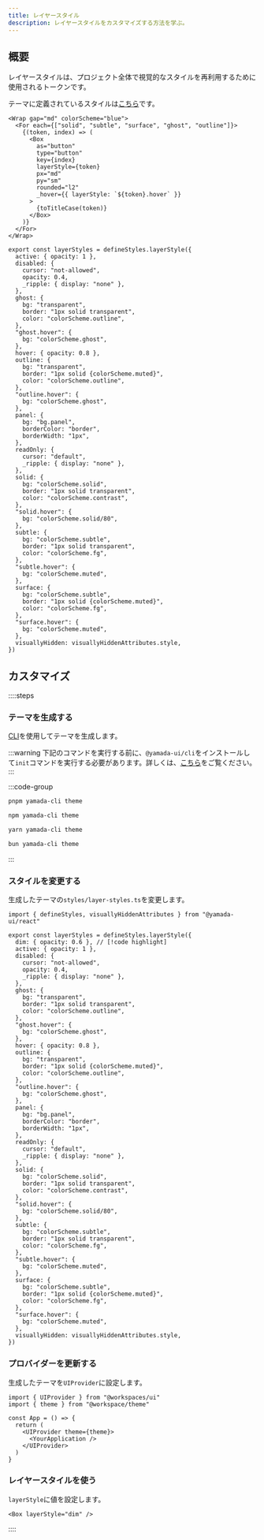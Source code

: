 ```yaml
---
title: レイヤースタイル
description: レイヤースタイルをカスタマイズする方法を学ぶ。
---
```


## 概要

レイヤースタイルは、プロジェクト全体で視覚的なスタイルを再利用するために使用されるトークンです。

テーマに定義されているスタイルは[こちら](https://github.com/yamada-ui/yamada-ui/blob/main/packages/react/src/theme/styles/layer-styles.ts)です。

```tsx preview
<Wrap gap="md" colorScheme="blue">
  <For each={["solid", "subtle", "surface", "ghost", "outline"]}>
    {(token, index) => (
      <Box
        as="button"
        type="button"
        key={index}
        layerStyle={token}
        px="md"
        py="sm"
        rounded="l2"
        _hover={{ layerStyle: `${token}.hover` }}
      >
        {toTitleCase(token)}
      </Box>
    )}
  </For>
</Wrap>
```

```tsx
export const layerStyles = defineStyles.layerStyle({
  active: { opacity: 1 },
  disabled: {
    cursor: "not-allowed",
    opacity: 0.4,
    _ripple: { display: "none" },
  },
  ghost: {
    bg: "transparent",
    border: "1px solid transparent",
    color: "colorScheme.outline",
  },
  "ghost.hover": {
    bg: "colorScheme.ghost",
  },
  hover: { opacity: 0.8 },
  outline: {
    bg: "transparent",
    border: "1px solid {colorScheme.muted}",
    color: "colorScheme.outline",
  },
  "outline.hover": {
    bg: "colorScheme.ghost",
  },
  panel: {
    bg: "bg.panel",
    borderColor: "border",
    borderWidth: "1px",
  },
  readOnly: {
    cursor: "default",
    _ripple: { display: "none" },
  },
  solid: {
    bg: "colorScheme.solid",
    border: "1px solid transparent",
    color: "colorScheme.contrast",
  },
  "solid.hover": {
    bg: "colorScheme.solid/80",
  },
  subtle: {
    bg: "colorScheme.subtle",
    border: "1px solid transparent",
    color: "colorScheme.fg",
  },
  "subtle.hover": {
    bg: "colorScheme.muted",
  },
  surface: {
    bg: "colorScheme.subtle",
    border: "1px solid {colorScheme.muted}",
    color: "colorScheme.fg",
  },
  "surface.hover": {
    bg: "colorScheme.muted",
  },
  visuallyHidden: visuallyHiddenAttributes.style,
})
```

## カスタマイズ

::::steps

### テーマを生成する

[CLI](/docs/theming/cli)を使用してテーマを生成します。

:::warning
下記のコマンドを実行する前に、`@yamada-ui/cli`をインストールして`init`コマンドを実行する必要があります。詳しくは、[こちら](/docs/get-started/cli)をご覧ください。
:::

:::code-group

```bash [pnpm]
pnpm yamada-cli theme
```

```bash [npm]
npm yamada-cli theme
```

```bash [yarn]
yarn yamada-cli theme
```

```bash [bun]
bun yamada-cli theme
```

:::

### スタイルを変更する

生成したテーマの`styles/layer-styles.ts`を変更します。

```tsx title="theme/styles/layer-styles.ts"
import { defineStyles, visuallyHiddenAttributes } from "@yamada-ui/react"

export const layerStyles = defineStyles.layerStyle({
  dim: { opacity: 0.6 }, // [!code highlight]
  active: { opacity: 1 },
  disabled: {
    cursor: "not-allowed",
    opacity: 0.4,
    _ripple: { display: "none" },
  },
  ghost: {
    bg: "transparent",
    border: "1px solid transparent",
    color: "colorScheme.outline",
  },
  "ghost.hover": {
    bg: "colorScheme.ghost",
  },
  hover: { opacity: 0.8 },
  outline: {
    bg: "transparent",
    border: "1px solid {colorScheme.muted}",
    color: "colorScheme.outline",
  },
  "outline.hover": {
    bg: "colorScheme.ghost",
  },
  panel: {
    bg: "bg.panel",
    borderColor: "border",
    borderWidth: "1px",
  },
  readOnly: {
    cursor: "default",
    _ripple: { display: "none" },
  },
  solid: {
    bg: "colorScheme.solid",
    border: "1px solid transparent",
    color: "colorScheme.contrast",
  },
  "solid.hover": {
    bg: "colorScheme.solid/80",
  },
  subtle: {
    bg: "colorScheme.subtle",
    border: "1px solid transparent",
    color: "colorScheme.fg",
  },
  "subtle.hover": {
    bg: "colorScheme.muted",
  },
  surface: {
    bg: "colorScheme.subtle",
    border: "1px solid {colorScheme.muted}",
    color: "colorScheme.fg",
  },
  "surface.hover": {
    bg: "colorScheme.muted",
  },
  visuallyHidden: visuallyHiddenAttributes.style,
})
```

### プロバイダーを更新する

生成したテーマを`UIProvider`に設定します。

```tsx {2,6}
import { UIProvider } from "@workspaces/ui"
import { theme } from "@workspace/theme"

const App = () => {
  return (
    <UIProvider theme={theme}>
      <YourApplication />
    </UIProvider>
  )
}
```

### レイヤースタイルを使う

`layerStyle`に値を設定します。

```tsx
<Box layerStyle="dim" />
```

::::
